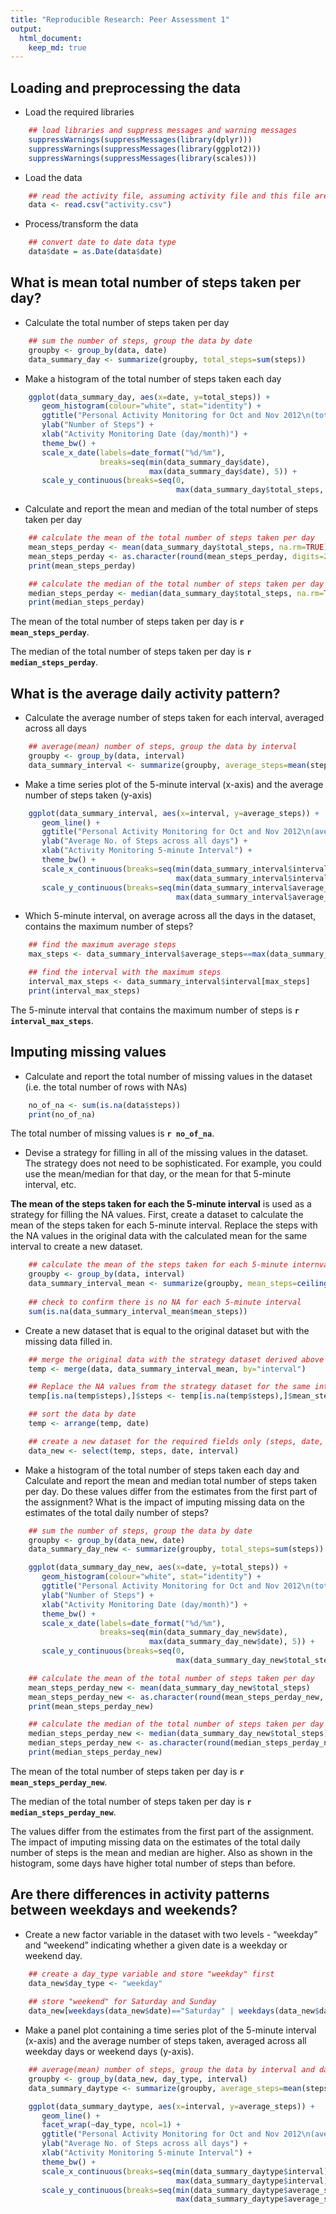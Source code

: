 ```yaml
---
title: "Reproducible Research: Peer Assessment 1"
output: 
  html_document:
    keep_md: true
---
```


## Loading and preprocessing the data

* Load the required libraries
```r
    ## load libraries and suppress messages and warning messages
    suppressWarnings(suppressMessages(library(dplyr)))
    suppressWarnings(suppressMessages(library(ggplot2)))
    suppressWarnings(suppressMessages(library(scales)))
```

* Load the data
```r
    ## read the activity file, assuming activity file and this file are in the same folder
    data <- read.csv("activity.csv")
```

* Process/transform the data
```r
    ## convert date to date data type
    data$date = as.Date(data$date)
```


## What is mean total number of steps taken per day?

* Calculate the total number of steps taken per day
```r
    ## sum the number of steps, group the data by date
    groupby <- group_by(data, date)
    data_summary_day <- summarize(groupby, total_steps=sum(steps))
```

* Make a histogram of the total number of steps taken each day
```r
    ggplot(data_summary_day, aes(x=date, y=total_steps)) + 
       geom_histogram(colour="white", stat="identity") +
       ggtitle("Personal Activity Monitoring for Oct and Nov 2012\n(total steps taken each day)") + 
       ylab("Number of Steps") + 
       xlab("Activity Monitoring Date (day/month)") + 
       theme_bw() +
       scale_x_date(labels=date_format("%d/%m"), 
                    breaks=seq(min(data_summary_day$date), 
                               max(data_summary_day$date), 5)) +
       scale_y_continuous(breaks=seq(0, 
                                     max(data_summary_day$total_steps, na.rm=TRUE), 1000))
```

* Calculate and report the mean and median of the total number of steps taken per day

```r
    ## calculate the mean of the total number of steps taken per day
    mean_steps_perday <- mean(data_summary_day$total_steps, na.rm=TRUE)
    mean_steps_perday <- as.character(round(mean_steps_perday, digits=2))
    print(mean_steps_perday)

    ## calculate the median of the total number of steps taken per day
    median_steps_perday <- median(data_summary_day$total_steps, na.rm=TRUE)
    print(median_steps_perday)
```

The mean of the total number of steps taken per day is **`r mean_steps_perday`**.

The median of the total number of steps taken per day is **`r median_steps_perday`**.



## What is the average daily activity pattern?

* Calculate the average number of steps taken for each interval, averaged across all days
```r
    ## average(mean) number of steps, group the data by interval
    groupby <- group_by(data, interval)
    data_summary_interval <- summarize(groupby, average_steps=mean(steps, na.rm=TRUE))
```

* Make a time series plot of the 5-minute interval (x-axis) and the average number of steps taken (y-axis)

```r
    ggplot(data_summary_interval, aes(x=interval, y=average_steps)) + 
       geom_line() +
       ggtitle("Personal Activity Monitoring for Oct and Nov 2012\n(average no. of steps by interval)") +
       ylab("Average No. of Steps across all days") + 
       xlab("Activity Monitoring 5-minute Interval") +
       theme_bw() +
       scale_x_continuous(breaks=seq(min(data_summary_interval$interval), 
                                     max(data_summary_interval$interval)+100, 200)) +
       scale_y_continuous(breaks=seq(min(data_summary_interval$average_steps), 
                                     max(data_summary_interval$average_steps)+20, 20))
```

* Which 5-minute interval, on average across all the days in the dataset, contains the maximum number of steps?
```r
    ## find the maximum average steps
    max_steps <- data_summary_interval$average_steps==max(data_summary_interval$average_steps)

    ## find the interval with the maximum steps
    interval_max_steps <- data_summary_interval$interval[max_steps]
    print(interval_max_steps)
```

The 5-minute interval that contains the maximum number of steps is **`r interval_max_steps`**.


## Imputing missing values

* Calculate and report the total number of missing values in the dataset (i.e. the total number of rows with NAs)

```r
    no_of_na <- sum(is.na(data$steps))
    print(no_of_na)
```

The total number of missing values is **`r no_of_na `**.


* Devise a strategy for filling in all of the missing values in the dataset. The strategy does not need to be sophisticated. For example, you could use the mean/median for that day, or the mean for that 5-minute interval, etc.

**The mean of the steps taken for each the 5-minute interval** is used as a strategy for filling the NA values. First, create a dataset to calculate the mean of the steps taken for each 5-minute interval. Replace the steps with the NA values in the original data with the calculated mean for the same interval to create a new dataset.   


```r
    ## calculate the mean of the steps taken for each 5-minute internval
    groupby <- group_by(data, interval)
    data_summary_interval_mean <- summarize(groupby, mean_steps=ceiling(mean(steps, na.rm=TRUE)))
    
    ## check to confirm there is no NA for each 5-minute interval  
    sum(is.na(data_summary_interval_mean$mean_steps))
```

* Create a new dataset that is equal to the original dataset but with the missing data filled in.
```r
    ## merge the original data with the strategy dataset derived above
    temp <- merge(data, data_summary_interval_mean, by="interval")

    ## Replace the NA values from the strategy dataset for the same interval
    temp[is.na(temp$steps),]$steps <- temp[is.na(temp$steps),]$mean_steps

    ## sort the data by date
    temp <- arrange(temp, date)

    ## create a new dataset for the required fields only (steps, date, interval)
    data_new <- select(temp, steps, date, interval)
```

* Make a histogram of the total number of steps taken each day and Calculate and report the mean and median total number of steps taken per day. Do these values differ from the estimates from the first part of the assignment? What is the impact of imputing missing data on the estimates of the total daily number of steps?

```r
    ## sum the number of steps, group the data by date
    groupby <- group_by(data_new, date)
    data_summary_day_new <- summarize(groupby, total_steps=sum(steps))

    ggplot(data_summary_day_new, aes(x=date, y=total_steps)) + 
       geom_histogram(colour="white", stat="identity") +
       ggtitle("Personal Activity Monitoring for Oct and Nov 2012\n(total steps taken each day)") + 
       ylab("Number of Steps") + 
       xlab("Activity Monitoring Date (day/month)") + 
       theme_bw() +
       scale_x_date(labels=date_format("%d/%m"), 
                    breaks=seq(min(data_summary_day_new$date), 
                               max(data_summary_day_new$date), 5)) +
       scale_y_continuous(breaks=seq(0, 
                                     max(data_summary_day_new$total_steps), 1000))
```

```r
    ## calculate the mean of the total number of steps taken per day
    mean_steps_perday_new <- mean(data_summary_day_new$total_steps)
    mean_steps_perday_new <- as.character(round(mean_steps_perday_new, digits=2))
    print(mean_steps_perday_new)

    ## calculate the median of the total number of steps taken per day
    median_steps_perday_new <- median(data_summary_day_new$total_steps)
    median_steps_perday_new <- as.character(round(median_steps_perday_new, digits=2))
    print(median_steps_perday_new)
```

The mean of the total number of steps taken per day is **`r mean_steps_perday_new`**.

The median of the total number of steps taken per day is **`r median_steps_perday_new`**.

The values differ from the estimates from the first part of the assignment. The impact of imputing missing data on the estimates of the total daily number of steps is the mean and median are higher. Also as shown in the histogram, some days have higher total number of steps than before.


## Are there differences in activity patterns between weekdays and weekends?

* Create a new factor variable in the dataset with two levels - "weekday" and "weekend" indicating whether a given date is a weekday or weekend day.

```r
    ## create a day_type variable and store "weekday" first
    data_new$day_type <- "weekday"
    
    ## store "weekend" for Saturday and Sunday
    data_new[weekdays(data_new$date)=="Saturday" | weekdays(data_new$date)== "Sunday", ]$day_type <- "weekend"
````

* Make a panel plot containing a time series plot of the 5-minute interval (x-axis) and the average number of steps taken, averaged across all weekday days or weekend days (y-axis).

```r
    ## average(mean) number of steps, group the data by interval and day type
    groupby <- group_by(data_new, day_type, interval)
    data_summary_daytype <- summarize(groupby, average_steps=mean(steps))
```

```r
    ggplot(data_summary_daytype, aes(x=interval, y=average_steps)) + 
       geom_line() +
       facet_wrap(~day_type, ncol=1) + 
       ggtitle("Personal Activity Monitoring for Oct and Nov 2012\n(average no. of steps by interval)") +
       ylab("Average No. of Steps across all days") + 
       xlab("Activity Monitoring 5-minute Interval") +
       theme_bw() +
       scale_x_continuous(breaks=seq(min(data_summary_daytype$interval), 
                                     max(data_summary_daytype$interval)+100, 500)) +
       scale_y_continuous(breaks=seq(min(data_summary_daytype$average_steps), 
                                     max(data_summary_daytype$average_steps)+20, 20))
```

